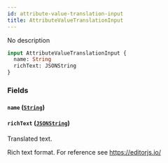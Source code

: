 ```yaml
---
id: attribute-value-translation-input
title: AttributeValueTranslationInput
---
```


No description

```graphql
input AttributeValueTranslationInput {
  name: String
  richText: JSONString
}
```

### Fields

#### `name` ([`String`](../../../developer/api-reference/scalars/string))

#### `richText` ([`JSONString`](../../../developer/api-reference/scalars/jsonstring))

Translated text.

Rich text format. For reference see https://editorjs.io/
